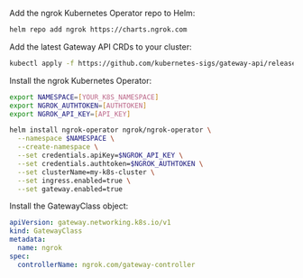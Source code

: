 Add the ngrok Kubernetes Operator repo to Helm:

```bash
helm repo add ngrok https://charts.ngrok.com
```

Add the latest Gateway API CRDs to your cluster:

```bash
kubectl apply -f https://github.com/kubernetes-sigs/gateway-api/releases/download/v1.0.0/standard-install.yaml
```

Install the ngrok Kubernetes Operator:

```bash
export NAMESPACE=[YOUR_K8S_NAMESPACE]
export NGROK_AUTHTOKEN=[AUTHTOKEN]
export NGROK_API_KEY=[API_KEY]

helm install ngrok-operator ngrok/ngrok-operator \
  --namespace $NAMESPACE \
  --create-namespace \
  --set credentials.apiKey=$NGROK_API_KEY \
  --set credentials.authtoken=$NGROK_AUTHTOKEN \
  --set clusterName=my-k8s-cluster \
  --set ingress.enabled=true \
  --set gateway.enabled=true
```

Install the GatewayClass object:

```yaml
apiVersion: gateway.networking.k8s.io/v1
kind: GatewayClass
metadata:
  name: ngrok
spec:
  controllerName: ngrok.com/gateway-controller
```
